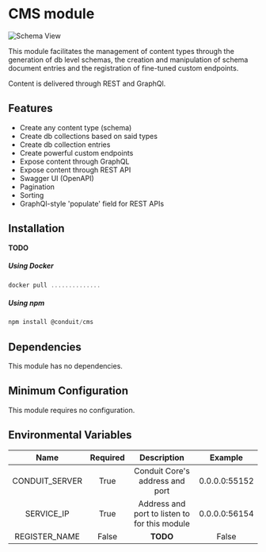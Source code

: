 # CMS module

![Schema View](/img/modules/cms/admin/custom_endpoint_edit_view.png)

This module facilitates the management of content types through the generation 
of db level schemas, the creation and manipulation of schema document entries 
and the registration of fine-tuned custom endpoints.

Content is delivered through REST and GraphQl.

## Features

- Create any content type (schema)
- Create db collections based on said types
- Create db collection entries
- Create powerful custom endpoints
- Expose content through GraphQL
- Expose content through REST API
- Swagger UI (OpenAPI)
- Pagination
- Sorting
- GraphQl-style 'populate' field for REST APIs

## Installation

**TODO**

##### Using Docker

```jsx
docker pull ..............
```

##### Using npm

```jsx
npm install @conduit/cms
```

## Dependencies

This module has no dependencies.

## Minimum Configuration

This module requires no configuration.

## Environmental Variables

|  Name          | Required |  Description                                  |  Example      |
| :------------: | :------: | :-------------------------------------------: | :-----------: |
| CONDUIT_SERVER |  True    | Conduit Core's address and port               | 0.0.0.0:55152 |
| SERVICE_IP     |  True    | Address and port to listen to for this module | 0.0.0.0:56154 |
| REGISTER_NAME  |  False   |   **TODO**                                    | False         |
